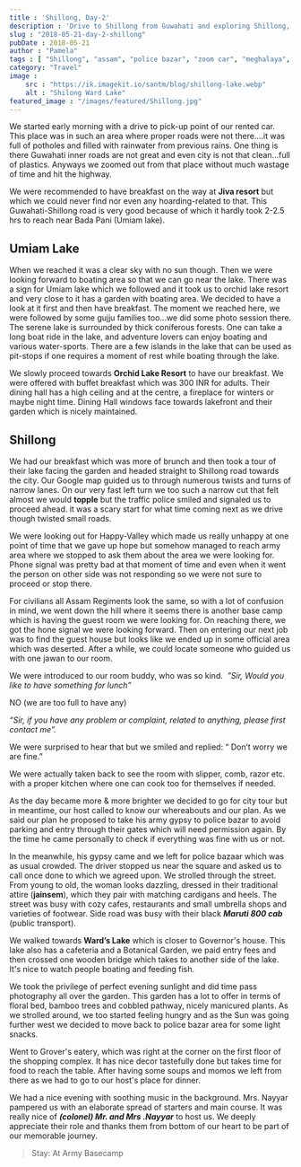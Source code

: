```yaml
---
title : 'Shillong, Day-2'
description : 'Drive to Shillong from Guwahati and exploring Shillong, -- Assam & Meghalaya Trip 2018'  
slug : "2018-05-21-day-2-shillong"
pubDate : 2018-05-21
author : "Pamela"
tags : [ "Shillong", "assam", "police bazar", "zoom car", "meghalaya", "road trip", "Umiam lake"]
category: "Travel"
image :
    src : "https://ik.imagekit.io/santm/blog/shillong-lake.webp"
    alt : "Shilong Ward Lake"
featured_image : "/images/featured/Shillong.jpg"
---
```

We started early morning with a drive to pick-up point of our rented car. This place was in such an area where proper roads were not there….it was full of potholes and filled with rainwater from previous rains. One thing is there Guwahati inner roads are not great and even city is not that clean...full of plastics. Anyways we zoomed out from that place without much wastage of time and hit the highway.  

We were recommended to have breakfast on the way at **Jiva resort** but which we could never find nor even any hoarding-related to that. This Guwahati-Shillong road is very good because of which it hardly took 2-2.5 hrs to reach near Bada Pani (Umiam lake).  

## Umiam Lake

When we reached it was a clear sky with no sun though. Then we were looking forward to boating area so that we can go near the lake. There was a sign for Umiam lake which we followed and it took us to orchid lake resort and very close to it has a garden with boating area. We decided to have a look at it first and then have breakfast. The moment we reached here, we were followed by some gujju families too...we did some photo session there. The serene lake is surrounded by
thick coniferous forests. One can take a long boat ride in the lake, and adventure lovers can enjoy boating and various water-sports. There are a few islands in the lake that can be used as pit-stops if one requires a moment of rest while boating through the lake.  

We slowly proceed towards **Orchid Lake Resort** to have our breakfast. We were offered with buffet breakfast which was 300 INR for adults. Their dining hall has a high ceiling and at the centre, a fireplace for winters or maybe night time. Dining Hall windows face towards lakefront and their garden which is nicely maintained.  

## Shillong

We had our breakfast which was more of brunch and then took a tour of their lake facing the garden and headed straight to Shillong road towards the city. Our Google map guided us to through numerous twists and turns of narrow lanes. On our very fast left turn we too such a narrow cut that felt almost we would **topple** but the traffic police smiled and signaled us to proceed ahead. it was a scary start for what time coming next as we drive though twisted small roads.  

We were looking out for Happy-Valley which made us really unhappy at one point of time that we gave up hope but somehow managed to reach army area where we stopped to ask them about the area we were looking for. Phone signal was pretty bad at that moment of time and even when it went the person on other side was not responding so we were not sure to proceed or stop there.  

For civilians all Assam Regiments look the same, so with a lot of confusion in mind, we went down the hill where it seems there is another base camp which is having the guest room we were looking for. On reaching there, we got the hone signal we were looking forward. Then on entering our next job was to find the guest house but looks like we ended up in some official area which was deserted. After a while, we could locate someone who guided us with one jawan to our room.  

We were introduced to our room buddy, who was so kind.   *”Sir, Would you like to have something for lunch”*  

NO (we are too full to have any)  

*“Sir, if you have any problem or complaint, related to anything, please first contact me”.*  

We were surprised to hear that but we smiled and replied: “ Don’t worry we are fine.”  

We were actually taken back to see the room with slipper, comb, razor etc. with a proper kitchen where one can cook too for themselves if needed.  

As the day became more & more brighter we decided to go for city tour but in meantime, our host called to know our whereabouts and our plan. As we said our plan he proposed to take his army gypsy to police bazar to avoid parking and entry through their gates which will need permission again. By the time he came personally to check if everything
was fine with us or not.  

In the meanwhile, his gypsy came and we left for police bazaar which was as usual crowded. The driver stopped us near the square and asked us to call once done to which we agreed upon. We strolled through the street. From young to old, the woman looks dazzling, dressed in their traditional attire (**jainsem**), which they pair with matching cardigans and heels. The street was busy with cozy cafes, restaurants and small umbrella shops and varieties of footwear. Side road was busy with their black ***Maruti 800 cab*** (public transport).

We walked towards **Ward’s Lake** which is closer to Governor's house. This lake also has a cafeteria and a Botanical Garden, we paid entry fees and then crossed one wooden bridge which takes to another side of the lake. It's nice to watch people boating and feeding fish.  

We took the privilege of perfect evening sunlight and did time pass photography all over the garden. This garden has a lot to offer in terms of floral bed, bamboo trees and cobbled pathway, nicely manicured plants. As we strolled around, we too started feeling hungry and as the Sun was going further west we decided to move back to police bazar area for some light snacks.  

Went to Grover's eatery, which was right at the corner on the first floor of the shopping complex. It has nice decor tastefully done but takes time for food to reach the table. After having some soups and momos we left from there as we had to go to our host's place for dinner.  

We had a nice evening with soothing music in the background. Mrs. Nayyar pampered us with an elaborate spread of starters and main course. It was really nice of ***(colonel) Mr. and Mrs .Nayyar*** to host us. We deeply appreciate their role and thanks them from bottom of our heart to be  part of our memorable journey.  


>Stay: At Army Basecamp
